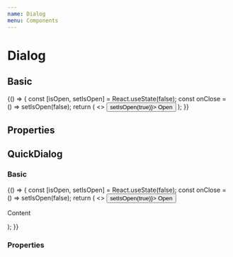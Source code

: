 ```yaml
---
name: Dialog
menu: Components
---
```



# Dialog

## Basic

<Playground>
  {() => {
    const [isOpen, setIsOpen] = React.useState(false);
    const onClose = () => setIsOpen(false);
    return (
      <>
        <Button variant="primary" onClick={() => setIsOpen(true)}>
          Open
        </Button>
        <Dialog isOpen={isOpen} onClose={onClose}>
          <Dialog.Header onClickClose={onClose}>Title</Dialog.Header>
          <Dialog.Content>
            <p>Content</p>
          </Dialog.Content>
          <Dialog.Actions>
            <Button onClick={onClose}>取消</Button>
            <Button variant="primary" onClick={onClose}>
              确定
            </Button>
          </Dialog.Actions>
        </Dialog>
      </>
    );
  }}
</Playground>

## Properties

<Props of={Dialog} />

## QuickDialog

### Basic

<Playground>
  {() => {
    const [isOpen, setIsOpen] = React.useState(false);
    const onClose = () => setIsOpen(false);
    return (
      <>
        <Button variant="primary" onClick={() => setIsOpen(true)}>
          Open
        </Button>
        <QuickDialog isOpen={isOpen} title="Title" onClose={onClose}>
          <p>Content</p>
        </QuickDialog>
      </>
    );
  }}
</Playground>

### Properties

<Props of={QuickDialog} />
